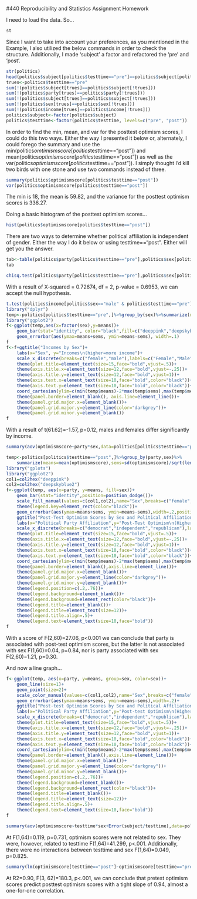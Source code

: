 #440 Reproducibility and Statistics Assignment Homework

<!-- This is an Rmd comment. -->
<!--
You can make comments several lines long by inserting
the text in between the the start and the end of the 
comment.

Comments are where I'll tell you what to do. You should
use the space directly below the comments to do what
the comment asks. You should also describe what you're
doing to make it obvious to the reader so they can
easily follow your logic in a fully reproducible way.
For any statistical tests you run, you should explain
the results in plain English and present the statistics
as you would in an APA style manuscript. For any symbols
you don't know how to use/can't use, feel free to use the name
instead (e.g. alpha)
--> 

<!-- Load the politics.csv data file. -->

I need to load the data.  So...

```r
st
```

<!-- 
Check the structure.
subject, party, testtime, minwage, and sex need to be factors.
optimismscore and income should be integer and numeric vectors.
Fix any variables that aren't right.
-->

Since I want to take into account your preferences, as you mentioned in the Example, I also utilized the below commands in order to check the structure. Additionally, I made 'subject' a factor and refactored the 'pre' and 'post'.

```r
str(politics)
head(politics$subject[politics$testtime=="pre"]==politics$subject[politics$testtime=="post"])
trues<-politics$testtime=="pre"
sum(!(politics$subject[trues]==politics$subject[!trues]))
sum(!(politics$party[trues]==politics$party[!trues]))
sum(!(politics$subject[trues]==politics$subject[!trues]))
sum(!(politics$sex[trues]==politics$sex[!trues]))
sum(!(politics$income[trues]==politics$income[!trues]))
politics$subject<-factor(politics$subject)
politics$testtime<-factor(politics$testtime, levels=c("pre", "post"))
```

<!-- Find the minimum, mean, and variance for posttest
optimism scores. -->

In order to find the min, mean, and var for the posttest optimism scores, I could do this two ways.  Either the way I presented it below or, alternately, I could forego the summary and use the min(politics$omtimismscore[politics$testtime=="post"]) and mean(politics$optimismscore[politics$testtime=="post"]) as well as the var(politics$optimismscore[politics$testtime=="post"]).  I simply thought I'd kill two birds with one stone and use two commands instead of three.

```r
summary(politics$optimismscore[politics$testtime=="post"])
var(politics$optimismscore[politics$testtime=="post"])
```

The min is 18, the mean is 59.82, and the variance for the posttest optimism scores is 336.27.

<!-- Create a histogram of posttest optimism scores.
Feel free to use the default ugly settings since
we didn't cover how to do this in ggplot2. If
you're a real go-getter, see if you can figure
out how to make a prettier histogram with better
labels, etc. using ggplot2. -->

Doing a basic histogram of the posttest optimism scores...

```r
hist(politics$optimismscore[politics$testtime=="post"])
```

<!-- Run a test to determine whether political affiliation
is independent of one's gender.
Present the data supporting your analyses in graphical or
tabular form.
-->

There are two ways to determine whether political affiliation is independent of gender.  Either the way I do it below or using testtime=="post".  Either will get you the answer.

```r
tab<-table(politics$party[politics$testtime=="pre"],politics$sex[politics$testtime=="pre"])
tab

chisq.test(politics$party[politics$testtime=="pre"],politics$sex[politics$testtime=="pre"])
```

With a result of X-squared = 0.72674, df = 2, p-value = 0.6953, we can accept the null hypothesis.

<!-- Run a test to determine whether or not males and females
have different incomes.
Create a graph to display your data that includes the relevant
means and standard errors.-->

```r
t.test(politics$income[politics$sex=="male" & politics$testtime=="pre"],politics$income[politics$sex=="female" & politics$testtime=="pre"])
library("dplyr")
temp<-politics[politics$testtime=="pre",]%>%group_by(sex)%>%summarize(means=mean(income),sems=sd(income)/sqrt(length(income)))
library("ggplot2")
f<-ggplot(temp,aes(x=factor(sex),y=means))+
    geom_bar(stat="identity", color="black",fill=c("deeppink","deepskyblue2"))+
    geom_errorbar(aes(ymax=means+sems, ymin=means-sems), width=.1)
f
f<-f+ggtitle("Incomes by Sex")+
    labs(x="Sex", y="Incomes\n(higher=more income")+
    scale_x_discrete(breaks=c("female","male"),labels=c("Female","Male"))+
    theme(plot.title=element_text(size=15,face="bold",vjust=.5))+
    theme(axis.title.x=element_text(size=12,face="bold",vjust=-.25))+
    theme(axis.title.y=element_text(size=12,face="bold",vjust=1))+
    theme(axis.text.x=element_text(size=10,face="bold",color="black"))+
    theme(axis.text.y=element_text(size=10,face="bold",color="black"))+
    coord_cartesian(ylim=c(min(temp$means)-2*max(temp$sems),max(temp$means)+2*max(temp$sems)))+
    theme(panel.border=element_blank(), axis.line=element_line())+
    theme(panel.grid.major.x=element_blank())+
    theme(panel.grid.major.y=element_line(color="darkgrey"))+
    theme(panel.grid.minor.y=element_blank())
f
```
With a result of t(61.62)=-1.57, p=0.12, males and females differ significantly by income.

<!-- See if male and females with different political affiliations
have different posttest optimism scores. Create a graph to display
your data that includes the relevant means and standard errors.-->

```r
summary(aov(optimismscore~party*sex,data=politics[politics$testtime=="post",]))

temp<-politics[politics$testtime=="post",]%>%group_by(party,sex)%>%
    summarize(means=mean(optimismscore),sems=sd(optimismscore)/sqrt(length(optimismscore)))
library("gplots")
library("ggplot2")
col1=col2hex("deeppink")
col2=col2hex("deepskyblue2")
f<-ggplot(temp, aes(x=party, y=means, fill=sex))+
    geom_bar(stat="identity",position=position_dodge())+
    scale_fill_manual(values=c(col1,col2),name="Sex",breaks=c("female","male"),labels=c("Female", "Male"))+
    theme(legend.key=element_rect(color="black"))+
    geom_errorbar(aes(ymax=means+sems, ymin=means-sems),width=.2,position=position_dodge(.9))+
    ggtitle("Post-Test Optimism Scores by Sex and Political Affiliation")+
    labs(x="Political Party Affiliation",y="Post-Test Optimism\n(Higher Value=Greater Optimism)")+
    scale_x_discrete(breaks=c("democrat","independent","republican"),labels=c("Democrat","Independent","Republican"))+
    theme(plot.title=element_text(size=15,face="bold",vjust=.5))+
    theme(axis.title.x=element_text(size=12,face="bold",vjust=-.25))+
    theme(axis.title.y=element_text(size=12,face="bold",vjust=1))+
    theme(axis.text.x=element_text(size=10,face="bold",color="black"))+
    theme(axis.text.y=element_text(size=10,face="bold",color="black"))+
    coord_cartesian(ylim=c(min(temp$means)-2*max(temp$sems),max(temp$means)+2*max(temp$sems)))+
    theme(panel.border=element_blank(),axis.line=element_line())+
    theme(panel.grid.major.x=element_blank())+
    theme(panel.grid.major.y=element_line(color="darkgrey"))+
    theme(panel.grid.minor.y=element_blank())+
    theme(legend.position=c(.2,.76))+
    theme(legend.background=element_blank())+
    theme(legend.background=element_rect(color="black"))+
    theme(legend.title=element_blank())+
    theme(legend.title=element_text(size=12))+
    theme(legend.title.align=.5)+
    theme(legend.text=element_text(size=10,face="bold"))
f
```
With a score of F(2,60)=27.06, p<0.001 we can conclude that party is associated with post-test optimism scores, but the latter is not associated with sex F(1,60)=0.04, p=0.84, nor is party associated with sex F(2,60)=1.21, p=0.30.

<!-- Create a line graph for the same data. With
error bars of course!-->

And now a line graph...
```r
f<-ggplot(temp, aes(x=party, y=means, group=sex, color=sex))+
    geom_line(size=1)+
    geom_point(size=2)+
    scale_color_manual(values=c(col1,col2),name="Sex",breaks=c("female","male"),labels=c("Female", "Male"))+
    geom_errorbar(aes(ymax=means+sems, ymin=means-sems),width=.2)+
    ggtitle("Post-test Optimism Scores by Sex and Political Affiliation")+
    labs(x="Political Party Affiliation",y="Post-test Optimism\n(Higher Value=Greater Optimism)")+
    scale_x_discrete(breaks=c("democrat","independent","republican"),labels=c("Democrat","Independent","Republican"))+
    theme(plot.title=element_text(size=15,face="bold",vjust=.5))+
    theme(axis.title.x=element_text(size=12,face="bold",vjust=-.25))+
    theme(axis.title.y=element_text(size=12,face="bold",vjust=1))+
    theme(axis.text.x=element_text(size=10,face="bold",color="black"))+
    theme(axis.text.y=element_text(size=10,face="bold",color="black"))+
    coord_cartesian(ylim=c(min(temp$means)-2*max(temp$sems),max(temp$means)+2*max(temp$sems)))+
    theme(panel.border=element_blank(),axis.line=element_line())+
    theme(panel.grid.major.x=element_blank())+
    theme(panel.grid.major.y=element_line(color="darkgrey"))+
    theme(panel.grid.minor.y=element_blank())+
    theme(legend.position=c(.2,.76))+
    theme(legend.background=element_blank())+
    theme(legend.background=element_rect(color="black"))+
    theme(legend.title=element_blank())+
    theme(legend.title=element_text(size=12))+
    theme(legend.title.align=.5)+
    theme(legend.text=element_text(size=10,face="bold"))
f
```

<!-- Run a test to see if optimism scores pre- and post
watching videos depends on sex.-->

```r
summary(aov(optimismscore~testtime*sex+Error(subject/testtime),data=politics))
```

At F(1,64)=0.119, p=0.731, optimism scores were not related to sex.  They were, however, related to testtime F(1,64)=41.299, p<.001.  Additionally, there were no interactions between testtime and sex F(1,64)=0.049, p=0.825.

<!-- Run a Multiple Regression Analysis to see
whether you can predict someones posttest optimism
scores from their pretest optimism scores and party
affiliation. Create a figure that shows the distributions
of pre- and posttest optimism scores and sex and create
lines that best fit the data for both sexes regardless of
whether the lines are warranted based on the statistical
analyses-->

```r
summary(lm(optimismscore[testtime=="post"]~optimismscore[testtime=="pre"]+party[testtime=="pre"],data=politics))
```
At R2=0.90, F(3, 62)=180.3, p<.001, we can conclude that pretest optimism scores predict posttest optimism scores with a tight slope of 0.94, almost a one-for-one correlation.  
